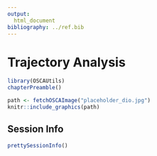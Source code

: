 ```yaml
---
output:
  html_document
bibliography: ../ref.bib
---
```


# Trajectory Analysis

```r
library(OSCAUtils)
chapterPreamble()
```

```r
path <- fetchOSCAImage("placeholder_dio.jpg")
knitr::include_graphics(path)
```

## Session Info {-}

```r
prettySessionInfo()
```
